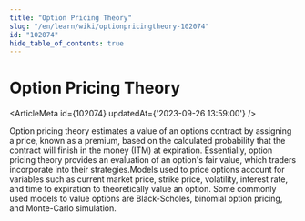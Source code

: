 ```yaml
---
title: "Option Pricing Theory"
slug: "/en/learn/wiki/optionpricingtheory-102074"
id: "102074"
hide_table_of_contents: true
---
```



# Option Pricing Theory

<ArticleMeta id={102074} updatedAt={'2023-09-26 13:59:00'} />
<div className='border-solid border-b border-t-0 my-4 border-[var(--ifm-color-gray-300)]' />

Option pricing theory estimates a value of an options contract by assigning a price, known as a premium, based on the calculated probability that the contract will finish in the money (ITM) at expiration. Essentially, option pricing theory provides an evaluation of an option's fair value, which traders incorporate into their strategies.Models used to price options account for variables such as current market price, strike price, volatility, interest rate, and time to expiration to theoretically value an option. Some commonly used models to value options are Black-Scholes, binomial option pricing, and Monte-Carlo simulation.
